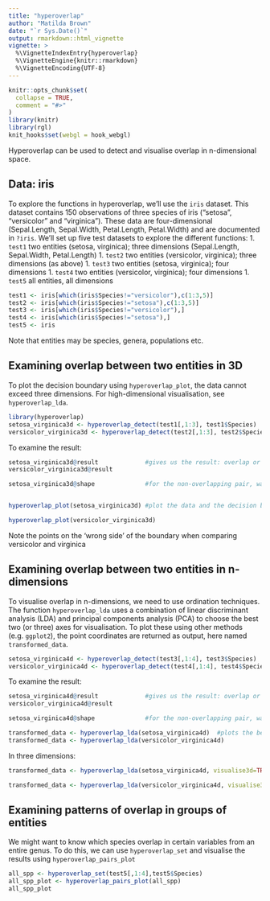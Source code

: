 ```yaml
---
title: "hyperoverlap"
author: "Matilda Brown"
date: "`r Sys.Date()`"
output: rmarkdown::html_vignette
vignette: >
  %\VignetteIndexEntry{hyperoverlap}
  %\VignetteEngine{knitr::rmarkdown}
  %\VignetteEncoding{UTF-8}
---
```


```r
knitr::opts_chunk$set(
  collapse = TRUE,
  comment = "#>"
)
library(knitr)
library(rgl)
knit_hooks$set(webgl = hook_webgl)
```

Hyperoverlap can be used to detect and visualise overlap in n-dimensional space. 

## Data: iris
To explore the functions in hyperoverlap, we'll use the `iris` dataset. This dataset contains 150 observations of three species of iris ("setosa", "versicolor" and "virginica"). These data are four-dimensional (Sepal.Length, Sepal.Width, Petal.Length, Petal.Width) and are documented in `?iris`. We'll set up five test datasets to explore the different functions:
1. `test1` two entities (setosa, virginica); three dimensions (Sepal.Length, Sepal.Width, Petal.Length)
1. `test2` two entities (versicolor, virginica); three dimensions (as above)
1. `test3` two entities (setosa, virginica); four dimensions
1. `test4` two entities (versicolor, virginica); four dimensions
1. `test5` all entities, all dimensions

```r
test1 <- iris[which(iris$Species!="versicolor"),c(1:3,5)]
test2 <- iris[which(iris$Species!="setosa"),c(1:3,5)]
test3 <- iris[which(iris$Species!="versicolor"),]
test4 <- iris[which(iris$Species!="setosa"),]
test5 <- iris
```
Note that entities may be species, genera, populations etc.

## Examining overlap between two entities in 3D
To plot the decision boundary using `hyperoverlap_plot`, the data cannot exceed three dimensions. For high-dimensional visualisation, see `hyperoverlap_lda`.

```r
library(hyperoverlap)
setosa_virginica3d <- hyperoverlap_detect(test1[,1:3], test1$Species)
versicolor_virginica3d <- hyperoverlap_detect(test2[,1:3], test2$Species)
```
To examine the result:
```r
setosa_virginica3d@result             #gives us the result: overlap or non-overlap?
versicolor_virginica3d@result

setosa_virginica3d@shape              #for the non-overlapping pair, was the decision boundary linear or curvilinear? 


hyperoverlap_plot(setosa_virginica3d) #plot the data and the decision boundary in 3d
```

```r
hyperoverlap_plot(versicolor_virginica3d) 
```
Note the points on the 'wrong side' of the boundary when comparing versicolor and virginica

## Examining overlap between two entities in n-dimensions
To visualise overlap in n-dimensions, we need to use ordination techniques. The function `hyperoverlap_lda` uses a combination of linear discriminant analysis (LDA) and principal components analysis (PCA) to choose the best two (or three) axes for visualisation. To plot these using other methods (e.g. `ggplot2`), the point coordinates are returned as output, here named `transformed_data`.

```r
setosa_virginica4d <- hyperoverlap_detect(test3[,1:4], test3$Species)
versicolor_virginica4d <- hyperoverlap_detect(test4[,1:4], test4$Species)
```
To examine the result:
```r
setosa_virginica4d@result             #gives us the result: overlap or non-overlap?
versicolor_virginica4d@result

setosa_virginica4d@shape              #for the non-overlapping pair, was the decision boundary linear or curvilinear? 

transformed_data <- hyperoverlap_lda(setosa_virginica4d)  #plots the best two dimensions for visualising overlap
transformed_data <- hyperoverlap_lda(versicolor_virginica4d) 
```

In three dimensions: 
```r
transformed_data <- hyperoverlap_lda(setosa_virginica4d, visualise3d=TRUE) 
```

```r
transformed_data <- hyperoverlap_lda(versicolor_virginica4d, visualise3d=TRUE) #plots the best three dimensions for visualising overlap
```
## Examining patterns of overlap in groups of entities
We might want to know which species overlap in certain variables from an entire genus. To do this, we can use `hyperoverlap_set` and visualise the results using `hyperoverlap_pairs_plot`

```r
all_spp <- hyperoverlap_set(test5[,1:4],test5$Species)
all_spp_plot <- hyperoverlap_pairs_plot(all_spp)
all_spp_plot
```

